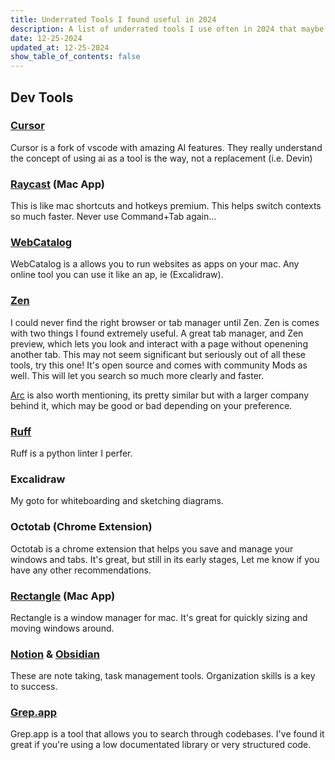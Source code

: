 ```yaml
---
title: Underrated Tools I found useful in 2024
description: A list of underrated tools I use often in 2024 that maybe you will too!
date: 12-25-2024
updated_at: 12-25-2024
show_table_of_contents: false
---
```


## Dev Tools

### [Cursor](https://www.cursor.com/)

Cursor is a fork of vscode with amazing AI features. They really understand the concept of using ai as a tool is the way, not a replacement (i.e. Devin)

### [Raycast](https://www.raycast.com/) (Mac App)

This is like mac shortcuts and hotkeys premium. This helps switch contexts so much faster. Never use Command+Tab again...

### [WebCatalog](https://webcatalog.io/en/apps)

WebCatalog is a allows you to run websites as apps on your mac. Any online tool you can use it like an ap, ie (Excalidraw).

### [Zen](https://zen-browser.app/)

I could never find the right browser or tab manager until Zen. Zen is comes with two things I found extremely useful. A great tab manager, and Zen preview, which lets you look and interact with a page without openening another tab. This may not seem significant but seriously out of all these tools, try this one! It's open source and comes with community Mods as well. This will let you search so much more clearly and faster. 

[Arc](https://arc.net/) is also worth mentioning, its pretty similar but with a larger company behind it, which may be good or bad depending on your preference.

### [Ruff](https://github.com/astral-sh/ruff)

Ruff is a python linter I perfer.

### Excalidraw

My goto for whiteboarding and sketching diagrams.

### Octotab (Chrome Extension)

Octotab is a chrome extension that helps you save and manage your windows and tabs. It's great, but still in its early stages, Let me know if you have any other recommendations.

### [Rectangle](https://rectangleapp.com/) (Mac App)

Rectangle is a window manager for mac. It's great for quickly sizing and moving windows around.

### [Notion](https://www.notion.so/) & [Obsidian](https://obsidian.md/)

These are note taking, task management tools. Organization skills is a key to success.

### [Grep.app](https://grep.app/)

Grep.app is a tool that allows you to search through codebases. I've found it great if you're using a low documentated library or very structured code.